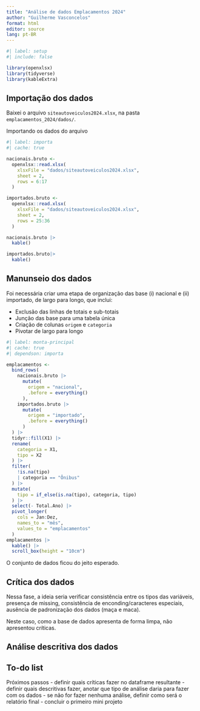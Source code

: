 ```yaml
---
title: "Análise de dados Emplacamentos 2024"
author: "Guilherme Vasconcelos"
format: html
editor: source
lang: pt-BR
---
```


```r
#| label: setup
#| include: false

library(openxlsx)
library(tidyverse)
library(kableExtra)
```



## Importação dos dados

Baixei o arquivo `siteautoveiculos2024.xlsx`, na pasta `emplacamentos_2024/dados/`.

Importando os dados do arquivo

```r
#| label: importa
#| cache: true

nacionais.bruto <-
  openxlsx::read.xlsx(
    xlsxFile = "dados/siteautoveiculos2024.xlsx", 
    sheet = 2, 
    rows = 6:17
  )

importados.bruto <-
  openxlsx::read.xlsx(
    xlsxFile = "dados/siteautoveiculos2024.xlsx", 
    sheet = 2, 
    rows = 25:36
  )

nacionais.bruto |> 
  kable()

importados.bruto|> 
  kable()
```



## Manunseio dos dados

Foi necessária criar uma etapa de organização das base (i) nacional e (ii) importado, de largo para longo, que inclui:

- Exclusão das linhas de totais e sub-totais 
- Junção das base para uma tabela única
- Criação de colunas `origem` e `categoria`
- Pivotar de largo para longo



```r
#| label: monta-principal
#| cache: true
#| dependson: importa

emplacamentos <-
  bind_rows(
    nacionais.bruto |> 
      mutate(
        origem = "nacional",
        .before = everything()
      ),
    importados.bruto |> 
      mutate(
        origem = "importado",
        .before = everything()
      )
  ) |> 
  tidyr::fill(X1) |> 
  rename(
    categoria = X1,
    tipo = X2
  ) |> 
  filter(
    !is.na(tipo)
    | categoria == "Ônibus" 
  ) |> 
  mutate(
    tipo = if_else(is.na(tipo), categoria, tipo)
  ) |> 
  select(- Total.Ano) |> 
  pivot_longer(
    cols = Jan:Dez,
    names_to = "mês",
    values_to = "emplacamentos"
  )
emplacamentos |> 
  kable() |> 
  scroll_box(height = "10cm")
```

O conjunto de dados ficou do jeito esperado.



## Crítica dos dados

Nessa fase, a ideia seria verificar consistência entre os tipos das variáveis, 
presença de missing, consistência de enconding/caracteres especiais, ausência 
de padronização dos dados (maça e maca).

Neste caso, como a base de dados apresenta de forma limpa, não apresentou 
críticas.


## Análise descritiva dos dados



## To-do list

Próximos passos
- definir quais críticas fazer no dataframe resultante
- definir quais descritivas fazer, anotar que tipo de análise daria para fazer 
  com os dados
- se não for fazer nenhuma análise, definir como será o relatório final
- concluir o primeiro mini projeto

